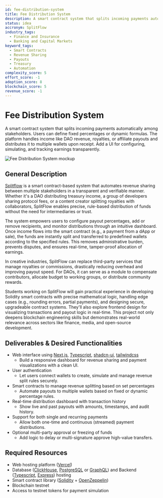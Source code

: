 ```yaml
---
id: fee-distribution-system
title: Fee Distribution System
description: A smart contract system that splits incoming payments automatically among stakeholders. Users can define fixed percentages or dynamic formulas. The platform handles income like DAO revenue, royalties, or affiliate payouts and distributes it to multiple wallets upon receipt. Add a UI for configuring, simulating, and tracking earnings transparently.
status: idea
accronym: SplitFlow
industry_tags:
  - Finance and Insurance
  - Banking and Capital Markets
keyword_tags:
  - Smart Contracts
  - Revenue Sharing
  - Payouts
  - Treasury
  - Automation
complexity_score: 5
effort_score: -1
adoption_score: 8
blockchain_score: 5
revenue_score: -1
---
```




# Fee Distribution System

A smart contract system that splits incoming payments automatically among stakeholders. Users can define fixed percentages or dynamic formulas. The platform handles income like DAO revenue, royalties, or affiliate payouts and distributes it to multiple wallets upon receipt. Add a UI for configuring, simulating, and tracking earnings transparently.

![Fee Distribution System mockup](/images/project/fee-distribution-system.jpg)

## General Description

[Splitflow](https://splitflow.monark.io) is a smart contract-based system that automates revenue sharing between multiple stakeholders in a transparent and verifiable manner. Whether it's a DAO distributing treasury income, a group of developers sharing protocol fees, or a content creator splitting royalties with collaborators, SplitFlow enables precise, rule-based distribution of funds without the need for intermediaries or trust.

The system empowers users to configure payout percentages, add or remove recipients, and monitor distributions through an intuitive dashboard. Once income flows into the smart contract (e.g., a payment from a dApp or sale), the funds are instantly split and transferred to predefined wallets according to the specified rules. This removes administrative burden, prevents disputes, and ensures real-time, tamper-proof allocation of earnings.

In creative industries, SplitFlow can replace third-party services that manage royalties or commissions, drastically reducing overhead and improving payout speed. For DAOs, it can serve as a module to compensate contributors, allocate budget to working groups, or distribute community rewards.

Students working on SplitFlow will gain practical experience in developing Solidity smart contracts with precise mathematical logic, handling edge cases (e.g., rounding errors, partial payments), and designing secure, upgradeable contract systems. They'll also explore frontend design for visualizing transactions and payout logic in real-time. This project not only deepens blockchain engineering skills but demonstrates real-world relevance across sectors like finance, media, and open-source development.

## Deliverables & Desired Functionalities

- Web interface using [Next.js](https://nextjs.org/), [Typescript](https://www.typescriptlang.org/), [shadcn-ui](https://ui.shadcn.com/), [tailwindcss](https://tailwindcss.com/)
   - Build a responsive dashboard for revenue sharing and payment visualizations with a clean UI.
- User authentication 
   - Let users connect wallets to create, simulate and manage revenue split rules securely.
- Smart contracts to manage revenue splitting based on set percentages
   - Automate payouts to multiple wallets based on fixed or dynamic percentage rules.
- Real-time distribution dashboard with transaction history
   - Show live and past payouts with amounts, timestamps, and audit history.
- Support for both single and recurring payments
   - Allow both one-time and continuous (streamed) payment distributions.
- Optional multi-party approval or freezing of funds
   - Add logic to delay or multi-signature approve high-value transfers.

## Required Resources

- Web hosting platform ([Vercel](https://www.vercel.com/))
- Database ([ClickHouse](https://clickhouse.com/), [PostgreSQL](https://www.postgresql.org/) or [GraphQL](https://graphql.org/)) and Backend ([Typescript](https://www.typescriptlang.org/), [Express](https://expressjs.com/)) hosting
- Smart contract library ([Solidity](https://soliditylang.org/) + [OpenZeppelin](https://www.openzeppelin.com/))
- Blockchain testnet
- Access to testnet tokens for payment simulation
